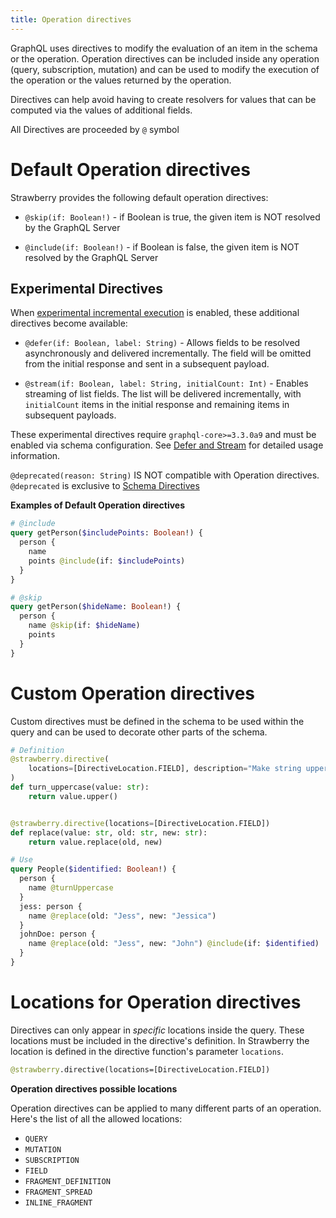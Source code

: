 ```yaml
---
title: Operation directives
---
```




GraphQL uses directives to modify the evaluation of an item in the schema or the
operation. Operation directives can be included inside any operation (query,
subscription, mutation) and can be used to modify the execution of the operation
or the values returned by the operation.

Directives can help avoid having to create resolvers for values that can be
computed via the values of additional fields.

All Directives are proceeded by `@` symbol

# Default Operation directives

Strawberry provides the following default operation directives:

- `@skip(if: Boolean!)` - if Boolean is true, the given item is NOT resolved by
  the GraphQL Server

- `@include(if: Boolean!)` - if Boolean is false, the given item is NOT resolved
  by the GraphQL Server

## Experimental Directives

When
[experimental incremental execution](./schema-configurations#enable_experimental_incremental_execution)
is enabled, these additional directives become available:

- `@defer(if: Boolean, label: String)` - Allows fields to be resolved
  asynchronously and delivered incrementally. The field will be omitted from the
  initial response and sent in a subsequent payload.

- `@stream(if: Boolean, label: String, initialCount: Int)` - Enables streaming
  of list fields. The list will be delivered incrementally, with `initialCount`
  items in the initial response and remaining items in subsequent payloads.

<Note>

These experimental directives require `graphql-core>=3.3.0a9` and must be
enabled via schema configuration. See [Defer and Stream](./defer-and-stream) for
detailed usage information.

</Note>

<Note>

`@deprecated(reason: String)` IS NOT compatible with Operation directives.
`@deprecated` is exclusive to [Schema Directives](./schema-directives)

</Note>

**Examples of Default Operation directives**

```graphql
# @include
query getPerson($includePoints: Boolean!) {
  person {
    name
    points @include(if: $includePoints)
  }
}

# @skip
query getPerson($hideName: Boolean!) {
  person {
    name @skip(if: $hideName)
    points
  }
}
```

# Custom Operation directives

Custom directives must be defined in the schema to be used within the query and
can be used to decorate other parts of the schema.

```python
# Definition
@strawberry.directive(
    locations=[DirectiveLocation.FIELD], description="Make string uppercase"
)
def turn_uppercase(value: str):
    return value.upper()


@strawberry.directive(locations=[DirectiveLocation.FIELD])
def replace(value: str, old: str, new: str):
    return value.replace(old, new)
```

```graphql
# Use
query People($identified: Boolean!) {
  person {
    name @turnUppercase
  }
  jess: person {
    name @replace(old: "Jess", new: "Jessica")
  }
  johnDoe: person {
    name @replace(old: "Jess", new: "John") @include(if: $identified)
  }
}
```

# Locations for Operation directives

Directives can only appear in _specific_ locations inside the query. These
locations must be included in the directive's definition. In Strawberry the
location is defined in the directive function's parameter `locations`.

```graphql
@strawberry.directive(locations=[DirectiveLocation.FIELD])
```

**Operation directives possible locations**

Operation directives can be applied to many different parts of an operation.
Here's the list of all the allowed locations:

- `QUERY`
- `MUTATION`
- `SUBSCRIPTION`
- `FIELD`
- `FRAGMENT_DEFINITION`
- `FRAGMENT_SPREAD`
- `INLINE_FRAGMENT`
